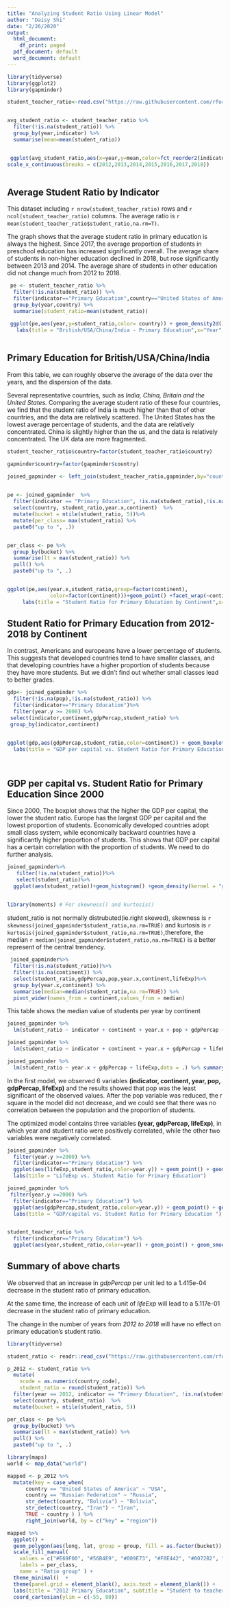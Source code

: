```yaml
---
title: "Analyzing Student Ratio Using Linear Model"
author: "Daisy Shi"
date: "2/26/2020"
output:
  html_document:
    df_print: paged
  pdf_document: default
  word_document: default
---
```


```r
library(tidyverse)
library(ggplot2) 
library(gapminder)

student_teacher_ratio<-read.csv("https://raw.githubusercontent.com/rfordatascience/tidytuesday/master/data/2019/2019-05-07/student_teacher_ratio.csv")


avg_student_ratio <- student_teacher_ratio %>%
  filter(!is.na(student_ratio)) %>%
  group_by(year,indicator) %>%
  summarise(mean=mean(student_ratio))


 ggplot(avg_student_ratio,aes(x=year,y=mean,color=fct_reorder2(indicator,year,mean))) + geom_point() + geom_line() + labs(title = "Average Student Ratio by Indicator",x="Year",y="Average Student Ratio")+
scale_x_continuous(breaks = c(2012,2013,2014,2015,2016,2017,2018))
 


```

## Average Student Ratio by Indicator

This dataset including `r nrow(student_teacher_ratio)` rows and `r ncol(student_teacher_ratio)` columns. The average ratio is `r mean(student_teacher_ratio$student_ratio,na.rm=T)`.

The graph shows that the average student ratio in primary education is always the highest. Since 2017, the average proportion of students in preschool education has increased significantly overall. The average share of students in non-higher education declined in 2018, but rose significantly between 2013 and 2014. The average share of students in other education did not change much from 2012 to 2018.

 
```r

 pe <- student_teacher_ratio %>%
  filter(!is.na(student_ratio)) %>%
  filter(indicator=="Primary Education",country=="United States of America"| country=="India"| country=="China"|country=="United Kingdom of Great Britain and Northern Ireland")%>%
  group_by(year,country) %>%
  summarise(student_ratio=mean(student_ratio))
  
 ggplot(pe,aes(year,y=student_ratio,color= country)) + geom_density2d() + 
   labs(title = "British/USA/China/India - Primary Education",x="Year",y="Mean of Student Ratio" )
 
```

##  Primary Education for British/USA/China/India

From this table, we can roughly observe the average of the data over the years, and the dispersion of the data.

Several representative countries, such as *India, China, Britain and the United States.* Comparing the average student ratio of these four countries, we find that the student ratio of India is much higher than that of other countries, and the data are relatively scattered. The United States has the lowest average percentage of students, and the data are relatively concentrated. China is slightly higher than the us, and the data is relatively concentrated. The UK data are more fragmented.

```r

student_teacher_ratio$country=factor(student_teacher_ratio$country)

gapminder$country=factor(gapminder$country)

joined_gapminder <- left_join(student_teacher_ratio,gapminder,by="country")

 
pe <- joined_gapminder  %>%
  filter(indicator == "Primary Education", !is.na(student_ratio),!is.na(continent) ) %>%
  select(country, student_ratio,year.x,continent)  %>%
  mutate(bucket = ntile(student_ratio, 5))%>%
  mutate(per_class= max(student_ratio) %>%
  paste0("up to ", .))


per_class <- pe %>%
  group_by(bucket) %>%
  summarise(lt = max(student_ratio)) %>%
  pull() %>%
  paste0("up to ", .)


ggplot(pe,aes(year.x,student_ratio,group=factor(continent),
              color=factor(continent)))+geom_point() +facet_wrap(~continent)+
     labs(title = "Student Ratio for Primary Education by Continent",x="Year",y="Student Ratio")+scale_x_continuous(breaks=c(2012,2013,2014,2015,2016,2017,2018))

```

## Student Ratio for Primary Education from 2012-2018 by Continent

In contrast, Americans and europeans have a lower percentage of students. This suggests that developed countries tend to have smaller classes, and that developing countries have a higher proportion of students because they have more students. But we didn't find out whether small classes lead to better grades.

```r

gdp<- joined_gapminder %>% 
  filter(!is.na(pop),!is.na(student_ratio)) %>%
  filter(indicator=="Primary Education")%>%
  filter(year.y >= 2000) %>%
 select(indicator,continent,gdpPercap,student_ratio) %>%
 group_by(indicator,continent)  


ggplot(gdp,aes(gdpPercap,student_ratio,color=continent)) + geom_boxplot()+
  labs(title = "GDP per capital vs. Student Ratio for Primary Education Since 2000", x="GDP per capital",y="Student Ratio") + scale_x_continuous(breaks = c(10000,20000,30000,40000,50000))
 
 

```

## GDP per capital vs. Student Ratio for Primary Education Since 2000

Since 2000, The boxplot shows that the higher the GDP per capital, the lower the student ratio. Europe has the largest GDP per capital and the lowest proportion of students. Economically developed countries adopt small class system, while economically backward countries have a significantly higher proportion of students. This shows that GDP per capital has a certain correlation with the proportion of students. We need to do further analysis.

```r

joined_gapminder%>%
   filter(!is.na(student_ratio))%>%
   select(student_ratio)%>%
  ggplot(aes(student_ratio))+geom_histogram() +geom_density(kernel = "gaussian")
 

library(moments) # For skewness() and kurtosis()

```
student_ratio is not normally distrubuted(ie.right skewed), skewness is `r skewness(joined_gapminder$student_ratio,na.rm=TRUE)` and kurtosis is `r kurtosis(joined_gapminder$student_ratio,na.rm=TRUE)`,therefore, the median `r median(joined_gapminder$student_ratio,na.rm=TRUE)` is a better represent of the central trendency. 
```r
 joined_gapminder%>%
  filter(!is.na(student_ratio))%>%
  filter(!is.na(continent)) %>%
  select(student_ratio,gdpPercap,pop,year.x,continent,lifeExp)%>%
  group_by(year.x,continent) %>%
  summarise(median=median(student_ratio,na.rm=TRUE)) %>%
  pivot_wider(names_from = continent,values_from = median) 

```

This table shows the median value of students per year by continent

```r
joined_gapminder %>%
  lm(student_ratio ~ indicator + continent + year.x + pop + gdpPercap + lifeExp,data = .) %>% summary()

joined_gapminder %>%
  lm(student_ratio ~ indicator + continent + year.x + gdpPercap + lifeExp,data = .) %>% summary()

joined_gapminder %>%
  lm(student_ratio ~ year.x + gdpPercap + lifeExp,data = .) %>% summary()  

```

In the first model, we observed 6 variables **(indicator, continent, year, pop, gdpPercap, lifeExp)** and the results showed that pop was the least significant of the observed values. After the pop variable was reduced, the r square in the model did not decrease, and we could see that there was no correlation between the population and the proportion of students.

The optimized model contains three variables **(year, gdpPercap, lifeExp)**, in which year and student ratio were positively correlated, while the other two variables were negatively correlated.

```r

joined_gapminder %>%
  filter(year.y >=2000) %>% 
  filter(indicator=="Primary Education") %>%
  ggplot(aes(lifeExp,student_ratio,color=year.y)) + geom_point() + geom_smooth(method = "lm", se = FALSE) +
  labs(title = "LifeExp vs. Student Ratio for Primary Education")

joined_gapminder %>%
 filter(year.y >=2000) %>% 
  filter(indicator=="Primary Education") %>%
  ggplot(aes(gdpPercap,student_ratio,color=year.y)) + geom_point() + geom_smooth(method = "lm", se = FALSE) +
  labs(title = "GDP/capital vs. Student Ratio for Primary Education ")


student_teacher_ratio %>%
  filter(indicator=="Primary Education") %>%
  ggplot(aes(year,student_ratio,color=year)) + geom_point() + geom_smooth(method = "lm", se = FALSE)

```

## Summary of above charts

We observed that an increase in *gdpPercap* per unit led to a  1.415e-04 decrease in the  student ratio of primary education.

At the same time, the increase of each unit of *lifeExp* will lead to a 5.117e-01 decrease in the  student ratio of primary education.

The change in the number of years from *2012 to 2018* will have no effect on primary education's student ratio.
```r
library(tidyverse)

student_ratio <- readr::read_csv("https://raw.githubusercontent.com/rfordatascience/tidytuesday/master/data/2019/2019-05-07/student_teacher_ratio.csv")

p_2012 <- student_ratio %>%
  mutate(
    ncode = as.numeric(country_code),
    student_ratio = round(student_ratio)) %>%
  filter(year == 2012, indicator == "Primary Education", !is.na(student_ratio), is.na(ncode) ) %>%
  select(country, student_ratio)  %>%
  mutate(bucket = ntile(student_ratio, 5))

per_class <- pe %>%
  group_by(bucket) %>%
  summarise(lt = max(student_ratio)) %>%
  pull() %>%
  paste0("up to ", .)

library(maps)
world <- map_data("world")

mapped <- p_2012 %>%
  mutate(key = case_when(
      country == "United States of America" ~ "USA",
      country == "Russian Federation" ~ "Russia",
      str_detect(country, "Bolivia") ~ "Bolivia",
      str_detect(country, "Iran") ~ "Iran",
      TRUE ~ country ) ) %>%
      right_join(world, by = c("key" = "region"))

mapped %>%
  ggplot() +
  geom_polygon(aes(long, lat, group = group, fill = as.factor(bucket)), color = "#666666", size = 0.1) +
  scale_fill_manual(
    values = c("#E69F00", "#56B4E9", "#009E73", "#F0E442", "#0072B2", "#D55E00", "#CC79A7"),
    labels = per_class,
    name = "Ratio group" ) +
  theme_minimal()  +
  theme(panel.grid = element_blank(), axis.text = element_blank()) +
  labs(title = "2012 Primary Education", subtitle = "Student to teacher ratio", x = "", y = "") +
  coord_cartesian(ylim = c(-55, 80))
  
```


